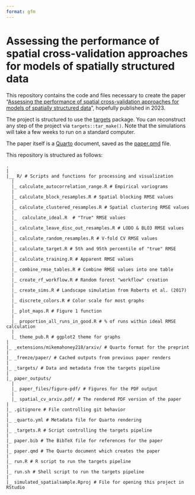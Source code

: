```yaml
---
format: gfm
---
```


# Assessing the performance of spatial cross-validation approaches for models of spatially structured data

This repository contains the code and files necessary to create the paper "[Assessing the performance of spatial cross-validation approaches for models of spatially structured data](./paper_outputs/spatial_cv_arxiv.pdf)", hopefully published in 2023. 

The project is structured to use the [targets](https://books.ropensci.org/targets/) package. You can reconstruct any step of the project via `targets::tar_make()`. Note that the simulations will take a few weeks to run on a standard computer.

The paper itself is a [Quarto](https://quarto.org/) document, saved as the [paper.qmd](./paper.qmd) file. 

This repository is structured as follows:

```
.
|
|__ R/ # Scripts and functions for processing and visualization
  |
  |_ calculate_autocorrelation_range.R # Empirical variograms
  |
  |_ calculate_block_resamples.R # Spatial blocking RMSE values
  |
  |_ calculate_clustered_resamples.R # Spatial clustering RMSE values
  |
  |_  calculate_ideal.R  # "True" RMSE values
  |
  |_ calculate_leave_disc_out_resamples.R # LODO & BLO3 RMSE values
  |
  |_ calculate_random_resamples.R # V-fold CV RMSE values
  |
  |_ calculate_target.R # 5th and 95th percentile of "true" RMSE
  |
  |_ calculate_training.R # Apparent RMSE values
  |
  |_ combine_rmse_tables.R # Combine RMSE values into one table
  |
  |_ create_rf_workflow.R # Random forest "workflow" creation
  |
  |_ create_sims.R # Landscape simulation from Roberts et al. (2017)
  |
  |_ discrete_colors.R # Color scale for most graphs
  |
  |_ plot_maps.R # Figure 1 function
  |
  |_ proportion_all_runs_in_good.R # % of runs within ideal RMSE calculation
  |
  |_ theme_pub.R # ggplot2 theme for graphs
|
|_ _extensions/mikemahoney218/arxiv/ # Quarto format for the preprint
|
|_ _freeze/paper/ # Cached outputs from previous paper renders
|
|_ _targets/ # Data and metadata from the targets pipeline
|
|_ paper_outputs/
  |
  |_ paper_files/figure-pdf/ # Figures for the PDF output
  |
  |_ spatial_cv_arxiv.pdf/ # The rendered PDF version of the paper
|
|_ .gitignore # File controlling git behavior
|
|_ _quarto.yml # Metadata file for Quarto rendering
|
|_ _targets.R # Script controlling the targets pipeline
|
|_ paper.bib # The BibTeX file for references for the paper
|
|_ paper.qmd # The Quarto document which creates the paper
|
|_ run.R # R script to run the targets pipeline
|
|_ run.sh # Shell script to run the targets pipeline
|
|_ simulated_spatialsample.Rproj # File for opening this project in RStudio
```